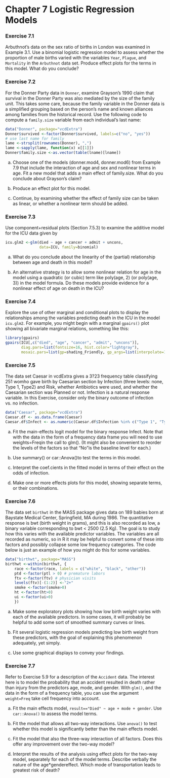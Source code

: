 # Chapter 7 Logistic Regression Models 

### Exercise 7.1 

Arbuthnot's data on the sex ratio of births in London was examined in Example
3.1. Use a binomial logistic regression model to assess whether the proportion
of male births varied with the variables `Year`, `Plague`, and `Mortality` in the
`Arbuthnot` data set. Produce effect plots for the terms in this model. What do
you conclude?

### Exercise 7.2 

For the Donner Party data in `Donner`, examine Grayson's 1990 claim that survival
in the Donner Party was also mediated by the size of the family unit. This takes
some care, because the family variable in the Donner data is a simplified
grouping based on the person's name and known alliances among families from the
historical record. Use the following code to compute a `family.size` variable from
each individual's last name:

```r
data("Donner", package="vcdExtra") 
Donner$survived <-factor(Donner$survived, labels=c("no", "yes")) 
# use last name for family 
lame <-strsplit(rownames(Donner), ",") 
lame <-sapply(lame, function(x) x[[1]]) 
Donner$family.size <-as.vector(table(lname)[lname]) 
```

(a) Choose one of the models (donner.mod4, donner.mod6) from Example 7.9 that include the interaction of age and sex and nonlinear terms in age. Fit a new model that adds a main effect of family.size. What do you conclude about Grayson's claim? 

(b) Produce an effect plot for this model. 

(c) Continue, by examining whether the effect of family size can be taken as linear, or whether a nonlinear term should be added. 


### Exercise 7.3 

Use component+residual plots (Section 7.5.3) to examine the additive model for the ICU data given by 
```r
icu.glm2 <-glm(died ~ age + cancer + admit + uncons, 
               data=ICU, family=binomial) 
```


(a) What do you conclude about the linearity of the (partial) relationship between age and death in this model? 

(b) An alternative strategy is to allow some nonlinear relation for age in the model using a quadratic (or cubic) term like poly(age, 2) (or poly(age, 3)) in the model formula. Do these models provide evidence for a nonlinear effect of age on death in the ICU? 


### Exercise 7.4 

Explore the use of other marginal and conditional plots to display the
relationships among the variables predicting death in the ICU in the model
`icu.glm2`. For example, you might begin with a marginal `gpairs()` plot showing all
bivariate marginal relations, something like this:

```r
library(gpairs) 
gpairs(ICU[,c("died", "age", "cancer", "admit", "uncons")], 
       diag.pars=list(fontsize=16, hist.color="lightgray"), 
       mosaic.pars=list(gp=shading_Friendly, gp_args=list(interpolate=1:4))) 
```


### Exercise 7.5 

The data set Caesar in vcdExtra gives a 3?23 frequency table classifying 251
womho gave birth by Caesarian section by Infection (three levels: none, Type
1, Type2) and Risk, whether Antibiotics were used, and whether the Caesarian
section was Planned or not. Infection is a natural response variable. In this
Exercise, consider only the binary outcome of infection vs. no infection.

```r
data("Caesar", package="vcdExtra") 
Caesar.df <- as.data.frame(Caesar) 
Caesar.df$Infect <- as.numeric(Caesar.df$Infection %in% c("Type 1", "Type 2")) 
```

(a) Fit the main-effects logit model for the binary response Infect. Note that with the data in the form of a frequency data frame you will need to use weights=Freqin the call to glm(). (It might also be convenient to reorder the levels of the factors so that "No"is the baseline level for each.) 

(b) Use summary() or car::Anova()to test the terms in this model. 

(c) Interpret the coef.cients in the fitted model in terms of their effect on the odds of infection. 

(d) Make one or more effects plots for this model, showing separate terms, or their combinations. 


### Exercise 7.6 

The data set `birthwt` in the MASS package gives data on 189 babies born at
Baystate Medical Center, Springfield, MA during 1986. The quantitative response
is bwt (birth weight in grams), and this is also recorded as low, a binary
variable corresponding to bwt < 2500 (2.5 Kg). The goal is to study how this
varies with the available predictor variables. The variables are all recorded as
numeric, so in R it may be helpful to convert some of these into factors and
possibly collapse some low frequency categories. The code below is just an
example of how you might do this for some variables.

```r
data("birthwt", package="MASS") 
birthwt <-within(birthwt, { 
    race <-factor(race, labels = c("white", "black", "other")) 
    ptd <-factor(ptl > 0) # premature labors 
    ftv <-factor(ftv) # physician visits 
    levels(ftv)[-(1:2)] <-"2+" 
    smoke <-factor(smoke>0) 
    ht <-factor(ht>0) 
    ui <-factor(ui>0) 
    }) 
```

(a) Make some exploratory plots showing how low birth weight varies with each of
the available predictors. In some cases, it will probably be helpful to add some
sort of smoothed summary curves or lines.

(b) Fit several logistic regression models predicting low birth weight from
these predictors, with the goal of explaining this phenomenon adequately, yet
simply.

(c) Use some graphical displays to convey your findings. 


### Exercise 7.7 

Refer to Exercise 5.9 for a description of the `Accident` data. The interest here
is to model the probability that an accident resulted in death rather than
injury from the predictors age, mode, and gender. With `glm()`, and the data in
the form of a frequency table, you can use the argument `weight=Freq` take cell
frequency into account.

(a) Fit the main effects model, `result=="Died" ~ age + mode + gender`. Use `car::Anova()` to assess the model terms. 

(b) Fit the model that allows all two-way interactions. Use `anova()` to test whether this model is significantly better than the main effects model. 

(c) Fit the model that also   the three-way interaction of all factors. Does this offer any improvement over the two-way model? 

(d) Interpret the results of the analysis using effect plots for the two-way model, separately for each of the model terms. Describe verbally the nature of the age*gendereffect. Which mode of transportation leads to greatest risk of death? 

